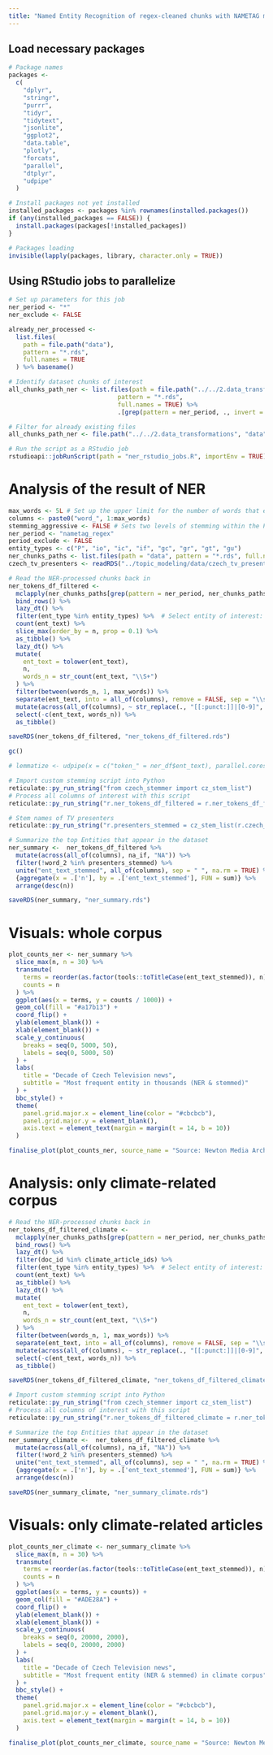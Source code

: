 ```yaml
---
title: "Named Entity Recognition of regex-cleaned chunks with NAMETAG model (via API)"
---
```


## Load necessary packages
```r
# Package names
packages <-
  c(
    "dplyr",
    "stringr",
    "purrr",
    "tidyr",
    "tidytext",
    "jsonlite",
    "ggplot2",
    "data.table",
    "plotly",
    "forcats",
    "parallel",
    "dtplyr",
    "udpipe"
  )

# Install packages not yet installed
installed_packages <- packages %in% rownames(installed.packages())
if (any(installed_packages == FALSE)) {
  install.packages(packages[!installed_packages])
}

# Packages loading
invisible(lapply(packages, library, character.only = TRUE))

```

## Using RStudio jobs to parallelize 
```r
# Set up parameters for this job
ner_period <- "*"
ner_exclude <- FALSE

already_ner_processed <-
  list.files(
    path = file.path("data"),
    pattern = "*.rds",
    full.names = TRUE
  ) %>% basename()

# Identify dataset chunks of interest
all_chunks_path_ner <- list.files(path = file.path("../../2.data_transformations", "data", "regex_processed"),
                              pattern = "*.rds",
                              full.names = TRUE) %>%
                              .[grep(pattern = ner_period, ., invert = ner_exclude)]

# Filter for already existing files
all_chunks_path_ner <- file.path("../../2.data_transformations", "data", "regex_processed", setdiff(basename(all_chunks_path_ner), gsub("nametag_", "", already_ner_processed, fixed = TRUE)))

# Run the script as a RStudio job
rstudioapi::jobRunScript(path = "ner_rstudio_jobs.R", importEnv = TRUE)
```

# Analysis of the result of NER 
```r
max_words <- 5L # Set up the upper limit for the number of words that entity can consist of
columns <- paste0("word_", 1:max_words)
stemming_aggressive <- FALSE # Sets two levels of stemming within the Python script
ner_period <- "nametag_regex" 
period_exclude <- FALSE
entity_types <- c("P", "io", "ic", "if", "gc", "gr", "gt", "gu")
ner_chunks_paths <- list.files(path = "data", pattern = "*.rds", full.names = TRUE)
czech_tv_presenters <- readRDS("../topic_modeling/data/czech_tv_presenters.rds")

# Read the NER-processed chunks back in
ner_tokens_df_filtered <-
  mclapply(ner_chunks_paths[grep(pattern = ner_period, ner_chunks_paths, invert = period_exclude)], readRDS, mc.cores = detectCores() - 1) %>%
  bind_rows() %>% 
  lazy_dt() %>% 
  filter(ent_type %in% entity_types) %>%  # Select entity of interest: https://ufal.mff.cuni.cz/~strakova/cnec2.0/ne-type-hierarchy.pdf
  count(ent_text) %>% 
  slice_max(order_by = n, prop = 0.1) %>% 
  as_tibble() %>% 
  lazy_dt() %>% 
  mutate(
    ent_text = tolower(ent_text),
    n,
    words_n = str_count(ent_text, "\\S+")
  ) %>%
  filter(between(words_n, 1, max_words)) %>%
  separate(ent_text, into = all_of(columns), remove = FALSE, sep = "\\s", extra = "drop", fill = "right") %>%
  mutate(across(all_of(columns), ~ str_replace(., "[[:punct:]]|[0-9]", NA_character_))) %>% # Optional: replace punctuation and digits with NA
  select(-c(ent_text, words_n)) %>% 
  as_tibble()

saveRDS(ner_tokens_df_filtered, "ner_tokens_df_filtered.rds")

gc()

# lemmatize <- udpipe(x = c("token_" = ner_df$ent_text), parallel.cores = parallel::detectCores() - 1, object = "czech-pdt")

# Import custom stemming script into Python
reticulate::py_run_string("from czech_stemmer import cz_stem_list")
# Process all columns of interest with this script
reticulate::py_run_string("r.ner_tokens_df_filtered = r.ner_tokens_df_filtered.apply(lambda x: cz_stem_list(x, r.stemming_aggressive) if x.name in r.columns else x)")

# Stem names of TV presenters
reticulate::py_run_string("r.presenters_stemmed = cz_stem_list(r.czech_tv_presenters, r.stemming_aggressive)")

# Summarize the top Entities that appear in the dataset
ner_summary <-  ner_tokens_df_filtered %>%
  mutate(across(all_of(columns), na_if, "NA")) %>%
  filter(!word_2 %in% presenters_stemmed) %>% 
  unite("ent_text_stemmed", all_of(columns), sep = " ", na.rm = TRUE) %>%
  {aggregate(x = .['n'], by = .['ent_text_stemmed'], FUN = sum)} %>% 
  arrange(desc(n))

saveRDS(ner_summary, "ner_summary.rds")

```

# Visuals: whole corpus
```r
plot_counts_ner <- ner_summary %>%
  slice_max(n, n = 30) %>%
  transmute(
    terms = reorder(as.factor(tools::toTitleCase(ent_text_stemmed)), n),
    counts = n
  ) %>%
  ggplot(aes(x = terms, y = counts / 1000)) +
  geom_col(fill = "#a17b13") +
  coord_flip() +
  ylab(element_blank()) +
  xlab(element_blank()) +
  scale_y_continuous(
    breaks = seq(0, 5000, 50),
    labels = seq(0, 5000, 50)
  ) +
  labs(
    title = "Decade of Czech Television news",
    subtitle = "Most frequent entity in thousands (NER & stemmed)"
  ) +
  bbc_style() +
  theme(
    panel.grid.major.x = element_line(color = "#cbcbcb"),
    panel.grid.major.y = element_blank(),
    axis.text = element_text(margin = margin(t = 14, b = 10))
  )

finalise_plot(plot_counts_ner, source_name = "Source: Newton Media Archive, January 2012-April 2022. N=531,592.", save_filepath = "visuals/ner_counts.png", height_pixels = 850)
```

# Analysis: only climate-related corpus
```r
# Read the NER-processed chunks back in
ner_tokens_df_filtered_climate <-
  mclapply(ner_chunks_paths[grep(pattern = ner_period, ner_chunks_paths, invert = period_exclude)], readRDS, mc.cores = detectCores() - 1) %>%
  bind_rows() %>% 
  lazy_dt() %>% 
  filter(doc_id %in% climate_article_ids) %>% 
  filter(ent_type %in% entity_types) %>%  # Select entity of interest: https://ufal.mff.cuni.cz/~strakova/cnec2.0/ne-type-hierarchy.pdf
  count(ent_text) %>% 
  as_tibble() %>% 
  lazy_dt() %>% 
  mutate(
    ent_text = tolower(ent_text),
    n,
    words_n = str_count(ent_text, "\\S+")
  ) %>%
  filter(between(words_n, 1, max_words)) %>%
  separate(ent_text, into = all_of(columns), remove = FALSE, sep = "\\s", extra = "drop", fill = "right") %>%
  mutate(across(all_of(columns), ~ str_replace(., "[[:punct:]]|[0-9]", NA_character_))) %>% # Optional: replace punctuation and digits with NA
  select(-c(ent_text, words_n)) %>% 
  as_tibble()

saveRDS(ner_tokens_df_filtered_climate, "ner_tokens_df_filtered_climate.rds")

# Import custom stemming script into Python
reticulate::py_run_string("from czech_stemmer import cz_stem_list")
# Process all columns of interest with this script
reticulate::py_run_string("r.ner_tokens_df_filtered_climate = r.ner_tokens_df_filtered_climate.apply(lambda x: cz_stem_list(x, r.stemming_aggressive) if x.name in r.columns else x)")

# Summarize the top Entities that appear in the dataset
ner_summary_climate <-  ner_tokens_df_filtered_climate %>%
  mutate(across(all_of(columns), na_if, "NA")) %>%
  filter(!word_2 %in% presenters_stemmed) %>% 
  unite("ent_text_stemmed", all_of(columns), sep = " ", na.rm = TRUE) %>%
  {aggregate(x = .['n'], by = .['ent_text_stemmed'], FUN = sum)} %>% 
  arrange(desc(n))

saveRDS(ner_summary_climate, "ner_summary_climate.rds")
```

# Visuals: only climate-related articles
```r
plot_counts_ner_climate <- ner_summary_climate %>%
  slice_max(n, n = 30) %>%
  transmute(
    terms = reorder(as.factor(tools::toTitleCase(ent_text_stemmed)), n),
    counts = n
  ) %>%
  ggplot(aes(x = terms, y = counts)) +
  geom_col(fill = "#ADE28A") +
  coord_flip() +
  ylab(element_blank()) +
  xlab(element_blank()) +
  scale_y_continuous(
    breaks = seq(0, 20000, 2000),
    labels = seq(0, 20000, 2000)
  ) +
  labs(
    title = "Decade of Czech Television news",
    subtitle = "Most frequent entity (NER & stemmed) in climate corpus"
  ) +
  bbc_style() +
  theme(
    panel.grid.major.x = element_line(color = "#cbcbcb"),
    panel.grid.major.y = element_blank(),
    axis.text = element_text(margin = margin(t = 14, b = 10))
  )

finalise_plot(plot_counts_ner_climate, source_name = "Source: Newton Media Archive, January 2012-April 2022. N=531,592.", save_filepath = "visuals/plot_counts_ner_climate.png", height_pixels = 850)
```

